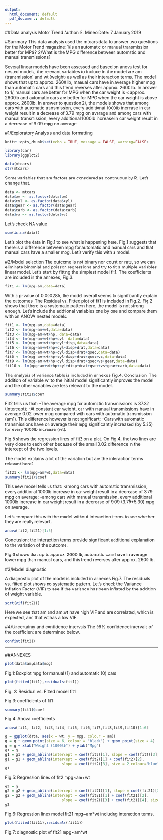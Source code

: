 ---
output:
  html_document: default
  pdf_document: default
---
##Data analysis Motor Trend
Author: E. Mineo
Date: 7 January 2019

#Summary
This data analysis used the mtcars data to answer two questions for the Motor Trend magazine:
1/Is an automatic or manual transmission better for MPG?
2/What is the MPG difference between automatic and manual transmissions?

Several linear models have been assessed and based on anova test for nested models, the relevant variables to include in the model are am (transmission) and wt (weight) as well as their interaction terms. The model shows that up to approx. 2600 lb, manual cars have in average higher mpg than automatic cars and this trend reverses after approx. 2600 lb. In answer to 1/, manual cars are better for MPG when the car weight is < approx. 2600lb and automatic cars are better for MPG when the car weight is above approx. 2600lb. In answer to question 2/, the models shows that among cars with automatic transmission, every additional 1000lb increase in car weight result in a decrease of 3.79 mpg on average and among cars with manual transmission, every additional 1000lb increase in car weight result in a decrease of 9.09 mpg on average.

#1/Exploratory Analysis and data formatting
```{r setup, include=FALSE}
knitr::opts_chunk$set(echo = TRUE, message = FALSE, warning=FALSE)
```

```{r,echo=FALSE}
library(car)
library(ggplot2)
```

```{r, results='hide'}
data(mtcars)
str(mtcars)
```
Some variables that are factors are consdered as continuous by R. Let's change that.
```{r}
data <- mtcars
data$am <- as.factor(data$am)
data$cyl <- as.factor(data$cyl)
data$gear <- as.factor(data$gear)
data$carb <- as.factor(data$carb)
data$vs <- as.factor(data$vs)
```

Let's check NA value
```{r}
sum(is.na(data))
```
Let's plot the data in Fig.1 to see what is happening here. Fig.1 suggests that there is a difference between mpg for automatic and manual cars and that manual cars have a smaller mpg. Let's verify this with a model.

#2/Model selection
The outcome is not binary nor count or rate, so we can eliminate binomial and poisson regressions and try to fit a multiple variables linear model. Let's start by fitting the simplest model fit1. The coefficients are included in the annexes, Fig.3.
```{r}
fit1 <- lm(mpg~am,data=data)
```

With a p-value of 0.000285, the model overall seems to significantly explain the outcomes. The Residual vs. Fitted plot of fit1 is included in Fig.2. Fig.2 shows that there is a systematic pattern here, the model is not strong enough. Let's include the addtional variables one by one and compare them with an ANOVA nested models.

```{r}
fit1 <- lm(mpg~am,data=data)
fit2 <- lm(mpg~am+wt,data=data)
fit3 <- lm(mpg~am+wt+hp, data=data)
fit4 <- lm(mpg~am+wt+hp+cyl, data=data)
fit5 <- lm(mpg~am+wt+hp+cyl+disp,data=data)
fit6 <- lm(mpg~am+wt+hp+cyl+disp+drat,data=data)
fit7 <- lm(mpg~am+wt+hp+cyl+disp+drat+qsec,data=data)
fit8 <- lm(mpg~am+wt+hp+cyl+disp+drat+qsec+vs,data=data)
fit9 <- lm(mpg~am+wt+hp+cyl+disp+drat+qsec+vs+gear,data=data)
fit10 <- lm(mpg~am+wt+hp+cyl+disp+drat+qsec+vs+gear+carb,data=data)
```
The analysis of variance table is included in annexes Fig.4.
Conclusion: The addition of variable wt to the initial model significantly improves the model and the other variables are less relevant to the model.

```{r}
summary(fit2)$coef
```
Fit2 tells us that: 
-The average mpg for automatic transmissions is 37.32 (Intercept);
-At constant car weight, car with manual transmissions have in average 0.02 lower mpg compared with cars with automatic transmission (am1). This difference however is not sgnificant;
-Cars with automatic transmissions have on average their mpg significantly increased (by 5.35) for every 1000lb increase (wt). 

Fig.5 shows the regression lines of fit2 on a plot. On Fig.4, the two lines are very close to each other because of the small 0.02 difference in the intercept of the two levels.

The model explains a lot of the variation but are the interaction terms relevant here?
```{r}
fit21 <- lm(mpg~am*wt,data=data)
summary(fit21)$coef
```
This new model tells us that:
-among cars with automatic transmission, every additional 1000lb increase in car weight result in a decrease of 3.79 mpg on average;
-among cars with manual transmission, every additional 1000lb increase in car weight result in a decrease of 9.09 (3.79+5.30) mpg on average.

Let's compare this with the model without interaction terms to see whether they are really relevant.
```{r}
anova(fit2,fit21)[1:6]
```
Conclusion: the interaction terms provide significant additional explanation to the variation of the outcome.

Fig.6 shows that up to approx. 2600 lb, automatic cars have in average lower mpg than manual cars, and this trend reverses after approx. 2600 lb.

#3/Model diagnostic

A diagnostic plot of the model is included in annexes Fig.7. The residuals vs. fitted plot shows no systematic pattern. Let's check the Variance Inflation Factor (VIF) to see if the variance has been inflated by the addition of weight variable.
```{r}
sqrt(vif(fit21))
```
Here we see that am and am:wt have high VIF and are correlated, which is expected, and that wt has a low VIF. 

#4/Uncertainty and confidence intervals
The 95% confidence intervals of the coefficient are determined below.
```{r}
confint(fit21)
```
**********
##ANNEXES
```{r out.width="50%"}
plot(data$am,data$mpg)
```

Fig.1: Boxplot mpg for manual (1) and automatic (0) cars

```{r out.width="50%"}
plot(fitted(fit1),residuals(fit1))
```

Fig. 2: Residual vs. Fitted model fit1

Fig.3: coefficients of fit1
```{r}
summary(fit1)$coef
```

Fig.4: Anova coefficients
```{r}
anova(fit1, fit2, fit3,fit4, fit5, fit6,fit7,fit8,fit9,fit10)[1:6]
```


```{r out.width="50%"}
g = ggplot(data, aes(x = wt, y = mpg, colour = am))
g = g + geom_point(size = 6, colour = "black") + geom_point(size = 4)
g = g + xlab("Weight (1000lb") + ylab("Mpg")
g1 = g
g1 = g1 + geom_abline(intercept = coef(fit2)[1], slope = coef(fit2)[3], size = 2,colour="orange")
g1 = g1 + geom_abline(intercept = coef(fit2)[1] + coef(fit2)[2], 
                          slope = coef(fit2)[3], size = 2,colour="blue")
g1
```

Fig.5: Regression lines of fit2 mpg~am+wt

```{r out.width="50%"}
g2 = g
g2 = g2 + geom_abline(intercept = coef(fit21)[1], slope = coef(fit21)[3], size = 2,colour="orange")
g2 = g2 + geom_abline(intercept = coef(fit21)[1] + coef(fit21)[2], 
                          slope = coef(fit21)[3] + coef(fit21)[4], size = 2,colour="blue")
g2
```
Fig.6: Regression lines model fit21 mpg~am*wt includng interaction terms.

```{r out.width="50%"}
plot(fitted(fit21),residuals(fit21))
```
Fig.7: diagnostic plot of fit21 mpg~am*wt